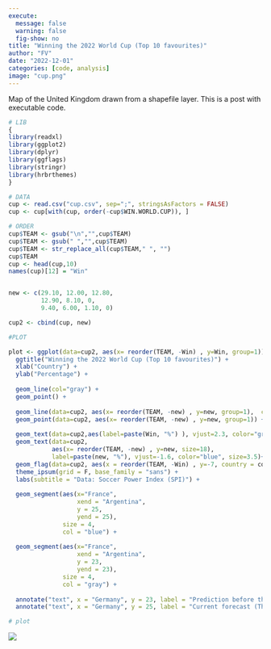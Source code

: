 ```yaml
---
execute:
  message: false
  warning: false
  fig-show: no
title: "Winning the 2022 World Cup (Top 10 favourites)"
author: "FV"
date: "2022-12-01"
categories: [code, analysis]
image: "cup.png"
---
```


Map of the United Kingdom drawn from a shapefile layer. This is a post with executable code.

```r
# LIB
{
library(readxl)
library(ggplot2)
library(dplyr)
library(ggflags)
library(stringr)
library(hrbrthemes)
}

# DATA
cup <- read.csv("cup.csv", sep=";", stringsAsFactors = FALSE)
cup <- cup[with(cup, order(-cup$WIN.WORLD.CUP)), ] 

# ORDER
cup$TEAM <- gsub("\n","",cup$TEAM)
cup$TEAM <- gsub(" ","",cup$TEAM)
cup$TEAM <- str_replace_all(cup$TEAM," ", "")  
cup$TEAM
cup <- head(cup,10)
names(cup)[12] = "Win"


new <- c(29.10, 12.00, 12.80, 
         12.90, 8.10, 0, 
         9.40, 6.00, 1.10, 0)

cup2 <- cbind(cup, new)

#PLOT

plot <- ggplot(data=cup2, aes(x= reorder(TEAM, -Win) , y=Win, group=1)) +
  ggtitle("Winning the 2022 World Cup (Top 10 favourites)") +
  xlab("Country") +
  ylab("Percentage") +
  
  geom_line(col="gray") +
  geom_point() +
  
  geom_line(data=cup2, aes(x= reorder(TEAM, -new) , y=new, group=1),  col="blue") +
  geom_point(data=cup2, aes(x= reorder(TEAM, -new) , y=new, group=1)) +
  
  geom_text(data=cup2,aes(label=paste(Win, "%") ), vjust=2.3, color="gray", size=3.5)+
  geom_text(data=cup2, 
            aes(x= reorder(TEAM, -new) , y=new, size=18),
            label=paste(new, "%"), vjust=-1.6, color="blue", size=3.5)+
  geom_flag(data=cup2, aes(x = reorder(TEAM, -Win) , y=-7, country = code), size=15) +
  theme_ipsum(grid = F, base_family = "sans") +
  labs(subtitle = "Data: Soccer Power Index (SPI)") +
  
  geom_segment(aes(x="France",
                   xend = "Argentina", 
                   y = 25,
                   yend = 25),
               size = 4, 
               col = "blue") +
  
  geom_segment(aes(x="France",
                   xend = "Argentina", 
                   y = 23,
                   yend = 23),
               size = 4,
               col = "gray") +
  
  annotate("text", x = "Germany", y = 23, label = "Prediction before the start of the World Cup") +
  annotate("text", x = "Germany", y = 25, label = "Current forecast (Thu 1 Dec 22:18 GMT+1)")

# plot
```

![](cup.png)
